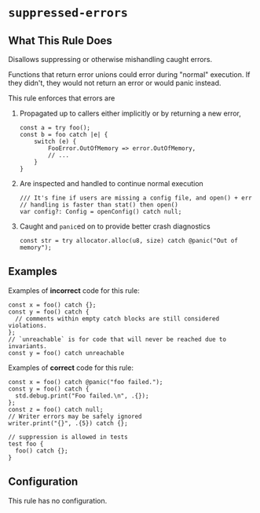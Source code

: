 # `suppressed-errors`

<RuleBanner category="suspicious" default="warning"  />

## What This Rule Does
Disallows suppressing or otherwise mishandling caught errors.

Functions that return error unions could error during "normal" execution.
If they didn't, they would not return an error or would panic instead.

This rule enforces that errors are
1. Propagated up to callers either implicitly or by returning a new error,
   ```zig
   const a = try foo();
   const b = foo catch |e| {
       switch (e) {
           FooError.OutOfMemory => error.OutOfMemory,
           // ...
       }
   }
   ```
2. Are inspected and handled to continue normal execution
   ```zig
   /// It's fine if users are missing a config file, and open() + err
   // handling is faster than stat() then open()
   var config?: Config = openConfig() catch null;
   ```
3. Caught and `panic`ed on to provide better crash diagnostics
   ```zig
   const str = try allocator.alloc(u8, size) catch @panic("Out of memory");
   ```

## Examples

Examples of **incorrect** code for this rule:
```zig
const x = foo() catch {};
const y = foo() catch {
  // comments within empty catch blocks are still considered violations.
};
// `unreachable` is for code that will never be reached due to invariants.
const y = foo() catch unreachable
```

Examples of **correct** code for this rule:
```zig
const x = foo() catch @panic("foo failed.");
const y = foo() catch {
  std.debug.print("Foo failed.\n", .{});
};
const z = foo() catch null;
// Writer errors may be safely ignored
writer.print("{}", .{5}) catch {};

// suppression is allowed in tests
test foo {
  foo() catch {};
}
```

## Configuration
This rule has no configuration.
